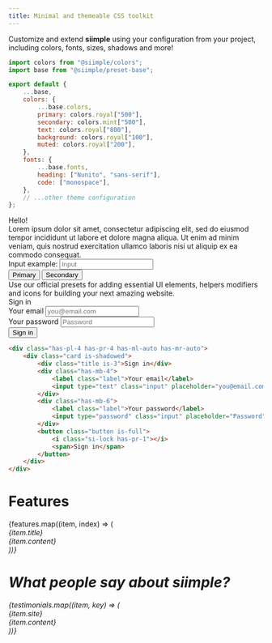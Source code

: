 ```yaml
---
title: Minimal and themeable CSS toolkit
---
```





<Welcome />

<Section title="Fully customizable. Really." link="/configuration">
    Customize and extend <b>siimple</b> using your configuration from your project, including 
    colors, fonts, sizes, shadows and more!
</Section>

<div className="columns has-mb-24">
<div className="column is-three-fifths-tablet is-full-mobile">

```js title=siimple.config.js
import colors from "@siimple/colors";
import base from "@siimple/preset-base";

export default {
    ...base,
    colors: {
        ...base.colors,
        primary: colors.royal["500"],
        secondary: colors.mint["500"],
        text: colors.royal["800"],
        background: colors.royal["100"],
        muted: colors.royal["200"],
    },
    fonts: {
        ...base.fonts,
        heading: ["Nunito", "sans-serif"],
        code: ["monospace"],
    },
    // ...other theme configuration
};
```

</div>
<div className="column is-two-fifths-tablet is-full-mobile">
    <div className="has-p-8 is-rounded" style={{backgroundColor:colors.royal["100"]}}>
        <div className="siimple title is-1" style={{color:colors.royal["600"]}}>Hello!</div>
        <div className="paragraph" style={{color:colors.royal["800"]}}>
            Lorem ipsum dolor sit amet, consectetur adipiscing elit, sed do eiusmod tempor incididunt 
            ut labore et dolore magna aliqua. Ut enim ad minim veniam, quis nostrud exercitation ullamco 
            laboris nisi ut aliquip ex ea commodo consequat.
        </div>
        <div className="has-mb-4">
            <label className="label" style={{color:colors.royal["800"]}}>Input example:</label>
            <input type="text" className="input" placeholder="Input" style={{backgroundColor:colors.royal["200"]}} />
        </div>
        <div className="">
            <button className="button has-mr-2" style={{backgroundColor:colors.royal["500"]}}>Primary</button>
            <button className="button" style={{backgroundColor:colors.mint["500"]}}>Secondary</button>
        </div>
    </div>
</div>
</div>


<Section title="Easy to learn. Simple to use." linkText="Examples" link="/examples">
    Use our official presets for adding essential UI elements, helpers modifiers and icons 
    for building your next amazing website.
</Section>

<div className="columns has-mb-24">
<div className="column is-two-fifths-tablet is-full-mobile">
    <div className="has-bg-light is-rounded has-pl-4 has-pr-4 has-pt-8 has-pb-8">
        <div className="has-pl-4 has-pr-4 has-ml-auto has-mr-auto">
            <div className="card is-shadowed">
                <div className="title is-3">Sign in</div>
                <div className="has-mb-4">
                    <label className="label">Your email</label>
                    <input type="text" className="input" placeholder="you@email.com" />
                </div>
                <div className="has-mb-6">
                    <label className="label">Your password</label>
                    <input type="password" className="input" placeholder="Password" />
                </div>
                <button className="button is-full">
                    <i className="si-lock has-pr-1"></i>
                    <span>Sign in</span>
                </button>
            </div>
        </div>
    </div>
</div>
<div className="column is-three-fifths-tablet is-full-mobile">

```html title=index.html
<div class="has-pl-4 has-pr-4 has-ml-auto has-mr-auto">
    <div class="card is-shadowed">
        <div class="title is-3">Sign in</div>
        <div class="has-mb-4">
            <label class="label">Your email</label>
            <input type="text" class="input" placeholder="you@email.com" />
        </div>
        <div class="has-mb-6">
            <label class="label">Your password</label>
            <input type="password" class="input" placeholder="Password" />
        </div>
        <button class="button is-full">
            <i class="si-lock has-pr-1"></i>
            <span>Sign in</span>
        </button>
    </div>
</div>
```

</div>
</div>


# Features

<div className="has-mb-24">
    <div className="columns has-mb-none">
        {features.map((item, index) => (
            <div key={index} className="column is-full-mobile">
                <div className="has-mb-6">
                    <div className="has-text-primary has-bg-highlight is-rounded is-inline-block has-p-3 has-lh-none">
                        <i className={`${item.icon} has-size-5`} />
                    </div>
                </div>
                <Link to={item.link} className="has-text-dark has-text-primary-hover">
                    <div className="title is-3">{item.title}</div>
                </Link>
                <div className="paragraph has-text-dark is-semitransparent has-mb-none">
                    {item.content}
                </div>
            </div>
        ))}
    </div>
</div>


# What people say about siimple?

<div className="columns has-mb-none">
    {testimonials.map((item, key) => (
        <div key={key} className="column is-full-mobile">
            <div style={{"minHeight": "300px"}} className="has-p-8 is-rounded has-bg-light">
                <div className="has-mb-3 has-text-primary">
                    <i className="si-quote has-size-8" />
                </div>
                <Link to={item.url} target="_blank" className="has-text-dark">
                    <div className="title is-4">{item.site}</div>
                </Link>
                <div className="has-mb-none has-text-dark is-semitransparent">
                    {item.content}
                </div>
            </div>
        </div>
    ))}
</div>

